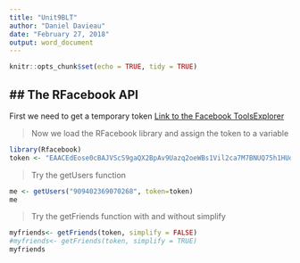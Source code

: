 ```yaml
---
title: "Unit9BLT"
author: "Daniel Davieau"
date: "February 27, 2018"
output: word_document
---
```


```r
knitr::opts_chunk$set(echo = TRUE, tidy = TRUE)
```
## The RFacebook API
---  

First we need to get a temporary token
[Link to the Facebook ToolsExplorer](https://developers.facebook.com/tools/explorer/?method=GET&path=909402369070268&version=v2.12)  


>Now we load the RFacebook library and assign the token to a variable  


```r
library(Rfacebook)
token <- "EAACEdEose0cBAJVScS9gaQX2BpAv9Uazq2oeWBs1Vil2ca7M7BNUQ75h1HUd2drtSw5DpQ5qUOKWss85NGA8r6iwSZAKi0tZAGSuEyB5KI2MhxwOBA2Umn3vaEZCBF2zfMiBZBDcZCV60CFMf2byTDo8F6gIo77LZCO4IFqSvzTVF0AFwSD7UR5kJw5fI965haRAgJt0V7agZDZD" 
```


> Try the getUsers function  


```r
me <- getUsers("909402369070268", token=token)
me
```


>Try the getFriends function with and without simplify  


```r
myfriends<- getFriends(token, simplify = FALSE)
#myfriends<- getFriends(token, simplify = TRUE)
myfriends
```
